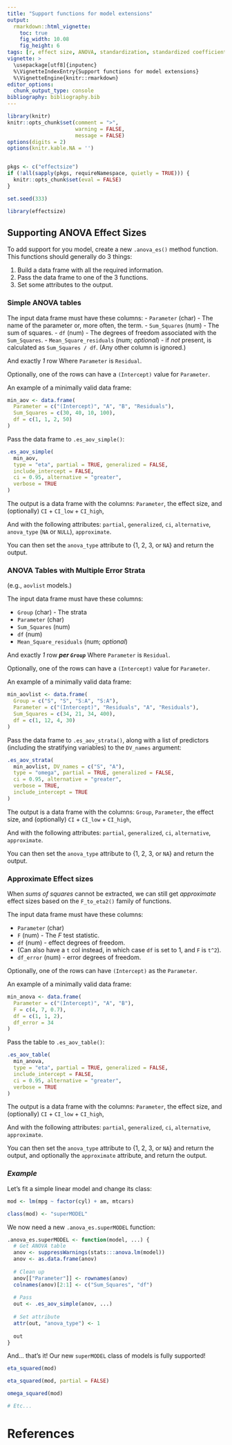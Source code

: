 ---
title: "Support functions for model extensions"
output: 
  rmarkdown::html_vignette:
    toc: true
    fig_width: 10.08
    fig_height: 6
tags: [r, effect size, ANOVA, standardization, standardized coefficients]
vignette: >
  \usepackage[utf8]{inputenc}
  %\VignetteIndexEntry{Support functions for model extensions}
  %\VignetteEngine{knitr::rmarkdown}
editor_options: 
  chunk_output_type: console
bibliography: bibliography.bib
---

```{r message=FALSE, warning=FALSE, include=FALSE}
library(knitr)
knitr::opts_chunk$set(comment = ">",
                      warning = FALSE,
                      message = FALSE)
options(digits = 2)
options(knitr.kable.NA = '')


pkgs <- c("effectsize")
if (!all(sapply(pkgs, requireNamespace, quietly = TRUE))) {
  knitr::opts_chunk$set(eval = FALSE)
}

set.seed(333)
```

```{r}
library(effectsize)
```

## Supporting ANOVA Effect Sizes

To add support for you model, create a new `.anova_es()` method function. This functions should generally do 3 things:

1. Build a data frame with all the required information.
2. Pass the data frame to one of the 3 functions.
3. Set some attributes to the output.

### Simple ANOVA tables

The input data frame must have these columns:
- `Parameter` (char) - The name of the parameter or, more often, the term.
- `Sum_Squares` (num) - The sum of squares.
- `df` (num) - The degrees of freedom associated with the `Sum_Squares`.
- `Mean_Square_residuals` (num; *optional*) - if *not* present, is calculated as `Sum_Squares / df`.
(Any other column is ignored.)

And exactly *1* row Where `Parameter` is `Residual`.

Optionally, one of the rows can have a `(Intercept)` value for `Parameter`.

An example of a minimally valid data frame:

```{r}
min_aov <- data.frame(
  Parameter = c("(Intercept)", "A", "B", "Residuals"),
  Sum_Squares = c(30, 40, 10, 100),
  df = c(1, 1, 2, 50)
)
```

Pass the data frame to `.es_aov_simple()`:

```{r}
.es_aov_simple(
  min_aov,
  type = "eta", partial = TRUE, generalized = FALSE,
  include_intercept = FALSE,
  ci = 0.95, alternative = "greater",
  verbose = TRUE
)
```

The output is a data frame with the columns: `Parameter`, the effect size, and (optionally) `CI` + `CI_low` + `CI_high`,

And with the following attributes: `partial`, `generalized`, `ci`, `alternative`, `anova_type` (`NA` or `NULL`), `approximate`.

You can then set the `anova_type` attribute to {1, 2, 3, or `NA`} and return the output.

### ANOVA Tables with Multiple Error Strata

(e.g., `aovlist` models.)

The input data frame must have these columns:

- `Group` (char) - The strata
- `Parameter` (char)
- `Sum_Squares` (num)
- `df` (num)
- `Mean_Square_residuals` (num; *optional*)

And exactly *1* row ***per `Group`*** Where `Parameter` is `Residual`.

Optionally, one of the rows can have a `(Intercept)` value for `Parameter`.

An example of a minimally valid data frame:

```{r}
min_aovlist <- data.frame(
  Group = c("S", "S", "S:A", "S:A"),
  Parameter = c("(Intercept)", "Residuals", "A", "Residuals"),
  Sum_Squares = c(34, 21, 34, 400),
  df = c(1, 12, 4, 30)
)
```

Pass the data frame to `.es_aov_strata()`, along with a list of predictors (including the stratifying variables) to the `DV_names` argument:

```{r}
.es_aov_strata(
  min_aovlist, DV_names = c("S", "A"),
  type = "omega", partial = TRUE, generalized = FALSE,
  ci = 0.95, alternative = "greater",
  verbose = TRUE,
  include_intercept = TRUE
)
```

The output is a data frame with the columns: `Group`, `Parameter`, the effect size, and (optionally) `CI` + `CI_low` + `CI_high`,

And with the following attributes: `partial`, `generalized`, `ci`, `alternative`, `approximate`.

You can then set the `anova_type` attribute to {1, 2, 3, or `NA`} and return the output.


### Approximate Effect sizes

When *sums of squares* cannot be extracted, we can still get *approximate* effect sizes based on the `F_to_eta2()` family of functions.

The input data frame must have these columns:

- `Parameter` (char)
- `F` (num) - The *F* test statistic.
- `df` (num) - effect degrees of freedom.
- (Can also have a `t` col instead, in which case `df` is set to 1, and `F` is `t^2`).
- `df_error` (num) - error degrees of freedom.

Optionally, one of the rows can have `(Intercept)` as the `Parameter`.

An example of a minimally valid data frame:

```{r}
min_anova <- data.frame(
  Parameter = c("(Intercept)", "A", "B"),
  F = c(4, 7, 0.7),
  df = c(1, 1, 2),
  df_error = 34
)
```

Pass the table to `.es_aov_table()`:

```{r}
.es_aov_table(
  min_anova,
  type = "eta", partial = TRUE, generalized = FALSE,
  include_intercept = FALSE,
  ci = 0.95, alternative = "greater",
  verbose = TRUE
)
```

The output is a data frame with the columns: `Parameter`, the effect size, and (optionally) `CI` + `CI_low` + `CI_high`,

And with the following attributes: `partial`, `generalized`, `ci`, `alternative`, `approximate`.

You can then set the `anova_type` attribute to {1, 2, 3, or `NA`} and return the output, and optionally the `approximate` attribute, and return the output.

### *Example*

Let's fit a simple linear model and change its class:

```{r}
mod <- lm(mpg ~ factor(cyl) + am, mtcars)

class(mod) <- "superMODEL"
```

We now need a new `.anova_es.superMODEL` function:

```{r}
.anova_es.superMODEL <- function(model, ...) {
  # Get ANOVA table
  anov <- suppressWarnings(stats:::anova.lm(model))
  anov <- as.data.frame(anov)
  
  # Clean up
  anov[["Parameter"]] <- rownames(anov)
  colnames(anov)[2:1] <- c("Sum_Squares", "df")
  
  # Pass
  out <- .es_aov_simple(anov, ...)
  
  # Set attribute
  attr(out, "anova_type") <- 1
  
  out
}
```

And... that's it! Our new `superMODEL` class of models is fully supported!

```{r}
eta_squared(mod)

eta_squared(mod, partial = FALSE)

omega_squared(mod)

# Etc...
```


<!-- ## Supporting Model Re-Fitting with Standardized Data -->

<!-- `effectsize::standardize.default()` should support your model if you have methods for: -->

<!-- 1. `{insight}` functions. -->
<!-- 2. An `update()` method that can take the model and a data frame via the `data = ` argument. -->

<!-- Or you can make your own `standardize.my_class()` function, DIY-style (possibly using `datawizard::standardize.data.frame()` or `datawizard::standardize.numeric()`). This function should return a fiffed model of the same class as the input model. -->

<!-- ## Supporting Standardized Parameters -->

<!-- `standardize_parameters.default()` offers a few methods of parameter standardization: -->

<!-- - For `method = "refit"` all you need is to have `effectsize::standardize()` support (see above) as well as `parameters::model_parameters()`.   -->
<!-- - ***API for post-hoc methods coming soon...***   -->

<!-- `standardize_parameters.default()` should support your model if it is already supported by `{parameters}` and `{insight}`. -->

<!-- - For `method = "refit"`, to have `effectsize::standardize()` support (see above). -->
<!-- - For the post-hoc methods, you will need to have a method for `standardize_info()` (or use the default method). See next section. -->

<!-- Or you can make your own `standardize_parameters.my_class()` and/or `standardize_info.my_class()` functions. -->

<!-- ## Extracting Post-Hoc Standardization Information (`standardize_info`) -->

<!-- The `standardize_info()` function computes the standardized units needed for standardization; In order to standardize some slope $b_{xi}$, we need to multiply it by a scaling factor: -->

<!-- $$b^*_{xi} = \frac{\text{Deviation}_{xi}}{\text{Deviation}_{y}}\times b_{xi}$$ -->

<!-- These "deviations" are univariate scaling factors of the response and the specific parameter (usin its corresponding feature in the design matrix). Most often these are a single standard deviation (*SD*), but depending on the `robust` and `two_sd` arguments, these can be also be two *MAD*s, etc. -->

<!-- Let's look at an example: -->

<!-- ```{r} -->
<!-- m <- lm(mpg ~ factor(cyl) * am, data = mtcars) -->

<!-- standardize_info(m) -->
<!-- ``` -->

<!-- - The first 4 columns (`Parameter`, `Type`, `Link`, `Secondary_Parameter`) are taken from `parameters::parameters_type()`.   -->
<!-- - The `EffectSize_Type` column is not used here, but is used in the the `{report}` package.   -->
<!-- - `Deviation_Response_Basic` and `Deviation_Response_Smart` correspond to the $\text{Deviation}_{y}$ scalar using two different methods of post-hoc standardization (see `standardize_parameters()` docs for more details).   -->
<!--     - Note then when the response is not standardized (either due to `standardize_parameters(include_response = FALSE)` or because the model uses a non-continuous response), both methods are fixed at **1** (i.e., no standardization with respect to the outcome).   -->
<!-- - `Deviation_Basic` and `Deviation_Smart` correspond to the $\text{Deviation}_{xi}$ scaler using two different methods of post-hoc standardization. -->

<!-- This information is then used by the `standardize_parameters()` to standardize the parameters. -->
    

# References

